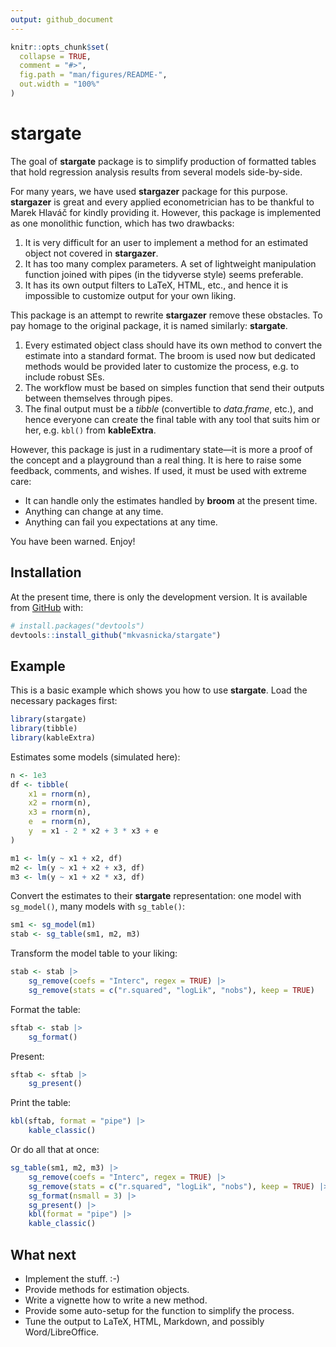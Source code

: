 ```yaml
---
output: github_document
---
```


<!-- README.md is generated from README.Rmd. Please edit that file -->

```r
knitr::opts_chunk$set(
  collapse = TRUE,
  comment = "#>",
  fig.path = "man/figures/README-",
  out.width = "100%"
)
```



# stargate

<!-- badges: start -->
<!-- badges: end -->

The goal of **stargate** package is to simplify production of formatted tables that hold regression analysis results from several models side-by-side.

For many years, we have used **stargazer** package for this purpose. **stargazer** is great and every applied econometrician has to be thankful to Marek Hlaváč for kindly providing it. However, this package is implemented as one monolithic function, which has two drawbacks: 

1. It is very difficult for an user to implement a method for an estimated object not covered in **stargazer**.
2. It has too many complex parameters. A set of lightweight manipulation function joined with pipes (in the tidyverse style) seems preferable.
3. It has its own output filters to LaTeX, HTML, etc., and hence it is impossible to customize output for your own liking.

This package is an attempt to rewrite **stargazer** remove these obstacles. To pay homage to the original package, it is named similarly: **stargate**.

1. Every estimated object class should have its own method to convert the estimate into a standard format. The broom is used now but dedicated methods would be provided later to customize the process, e.g.\ to include robust SEs.
2. The workflow must be based on simples function that send their outputs between themselves through pipes.
3. The final output must be a *tibble* (convertible to *data.frame*, etc.), and hence everyone can create the final table with any tool that suits him or her, e.g.\ `kbl()` from **kableExtra**.

However, this package is just in a rudimentary state---it is more a proof of the concept and a playground than a real thing. It is here to raise some feedback, comments, and wishes. If used, it must be used with extreme care:

* It can handle only the estimates handled by **broom** at the present time.
* Anything can change at any time.
* Anything can fail you expectations at any time.

You have been warned. Enjoy!



## Installation

<!--
You can install the released version of stargate from [CRAN](https://CRAN.R-project.org) with:

``` r
install.packages("stargate")
```
-->

At the present time, there is only the development version. It is available from [GitHub](https://github.com/) with:

``` r
# install.packages("devtools")
devtools::install_github("mkvasnicka/stargate")
```



## Example

This is a basic example which shows you how to use **stargate**. Load the necessary packages first:

```r
library(stargate)
library(tibble)
library(kableExtra)
```

Estimates some models (simulated here):

```r
n <- 1e3
df <- tibble(
    x1 = rnorm(n),
    x2 = rnorm(n),
    x3 = rnorm(n),
    e  = rnorm(n),
    y  = x1 - 2 * x2 + 3 * x3 + e
)

m1 <- lm(y ~ x1 + x2, df)
m2 <- lm(y ~ x1 + x2 + x3, df)
m3 <- lm(y ~ x1 + x2 * x3, df)
```

Convert the estimates to their **stargate** representation: one model with `sg_model()`, many models with `sg_table()`:

```r
sm1 <- sg_model(m1)
stab <- sg_table(sm1, m2, m3)
```

Transform the model table to your liking:

```r
stab <- stab |>
    sg_remove(coefs = "Interc", regex = TRUE) |> 
    sg_remove(stats = c("r.squared", "logLik", "nobs"), keep = TRUE)
```

Format the table:

```r
sftab <- stab |> 
    sg_format()
```

Present:

```r
sftab <- sftab |> 
    sg_present()
```


Print the table:

```r
kbl(sftab, format = "pipe") |> 
    kable_classic()
```

Or do all that at once:

```r
sg_table(sm1, m2, m3) |> 
    sg_remove(coefs = "Interc", regex = TRUE) |> 
    sg_remove(stats = c("r.squared", "logLik", "nobs"), keep = TRUE) |> 
    sg_format(nsmall = 3) |> 
    sg_present() |> 
    kbl(format = "pipe") |> 
    kable_classic()
```



## What next

* Implement the stuff. :-)
* Provide methods for estimation objects.
* Write a vignette how to write a new method.
* Provide some auto-setup for the function to simplify the process.
* Tune the output to LaTeX, HTML, Markdown, and possibly Word/LibreOffice.
